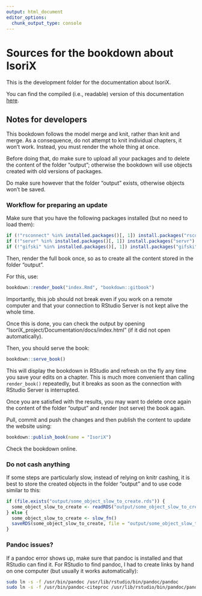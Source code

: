 ```yaml
---
output: html_document
editor_options: 
  chunk_output_type: console
---
```


# Sources for the bookdown about IsoriX

This is the development folder for the documentation about IsoriX.

You can find the compiled (i.e., readable) version of this documentation [here](https://bookdown.org/content/782/).

## Notes for developers

This bookdown follows the model merge and knit, rather than knit and merge.
As a consequence, do not attempt to knit individual chapters, it won't work.
Instead, you must render the whole thing at once.

Before doing that, do make sure to upload all your packages and to delete the content of the folder "output"; otherwise the bookdown will use objects created with old versions of packages.

Do make sure however that the folder "output" exists, otherwise objects won't be saved.

### Workflow for preparing an update

Make sure that you have the following packages installed (but no need to load them):

```r
if (!"rsconnect" %in% installed.packages()[, 1]) install.packages("rsconnect")
if (!"servr" %in% installed.packages()[, 1]) install.packages("servr")
if (!"gifski" %in% installed.packages()[, 1]) install.packages("gifski")
```

Then, render the full book once, so as to create all the content stored in the folder "output".

For this, use:

```r
bookdown::render_book("index.Rmd", "bookdown::gitbook")
```

Importantly, this job should not break even if you work on a remote computer and that your connection to RStudio Server is not kept alive the whole time.

Once this is done, you can check the output by opening "IsoriX_project/Documentation/docs/index.html" (if it did not open automatically).

Then, you should serve the book:

```r
bookdown::serve_book()
```

This will display the bookdown in RStudio and refresh on the fly any time you save your edits on a chapter.
This is much more convenient than calling `render_book()` repeatedly, but it breaks as soon as the connection with RStudio Server is interrupted.

Once you are satisfied with the results, you may want to delete once again the content of the folder "output" and render (not serve) the book again.

Pull, commit and push the changes and then publish the content to update the website using:

```r
bookdown::publish_book(name = "IsoriX")
```

Check the bookdown online.


### Do not cash anything

If some steps are particularly slow, instead of relying on knitr cashing, it is best to store the created objects in the folder "output" and to use code similar to this:

```r
if (file.exists("output/some_object_slow_to_create.rds")) {
  some_object_slow_to_create <- readRDS("output/some_object_slow_to_create.rds")
} else {
  some_object_slow_to_create <- slow_fn()
  saveRDS(some_object_slow_to_create, file = "output/some_object_slow_to_create.rds", compress = "xz")
}
```

### Pandoc issues?

If a pandoc error shows up, make sure that pandoc is installed and that RStudio can find it.
For RStudio to find pandoc, I had to create links by hand on one computer (but usually it works automatically):

```bash
sudo ln -s -f /usr/bin/pandoc /usr/lib/rstudio/bin/pandoc/pandoc
sudo ln -s -f /usr/bin/pandoc-citeproc /usr/lib/rstudio/bin/pandoc/pandoc-citeproc
```
